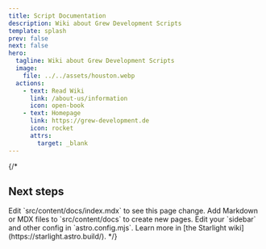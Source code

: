 ```yaml
---
title: Script Documentation
description: Wiki about Grew Development Scripts
template: splash
prev: false
next: false
hero:
  tagline: Wiki about Grew Development Scripts
  image:
    file: ../../assets/houston.webp
  actions:
    - text: Read Wiki
      link: /about-us/information
      icon: open-book
    - text: Homepage
      link: https://grew-development.de
      icon: rocket
      attrs:
        target: _blank
---
```


<head>
  <link rel="stylesheet" href="./src/assets/css/homestyle.css" />
</head>

{/*

## Next steps

<CardGrid stagger>
  <Card title="Update content" icon="pencil">
    Edit `src/content/docs/index.mdx` to see this page change.
  </Card>
  <Card title="Add new content" icon="add-document">
    Add Markdown or MDX files to `src/content/docs` to create new pages.
  </Card>
  <Card title="Configure your site" icon="setting">
    Edit your `sidebar` and other config in `astro.config.mjs`.
  </Card>
  <Card title="Read the docs" icon="open-book">
    Learn more in [the Starlight wiki](https://starlight.astro.build/).
  </Card>
</CardGrid>
*/}
